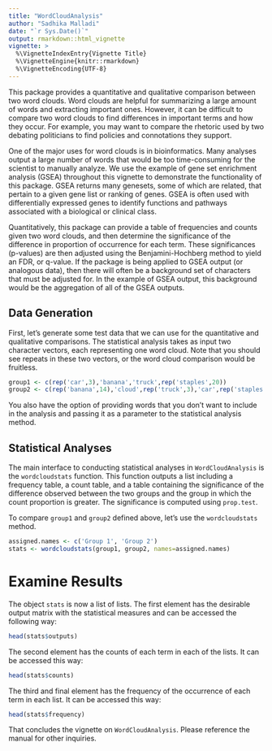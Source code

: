 ```yaml
---
title: "WordCloudAnalysis"
author: "Sadhika Malladi"
date: "`r Sys.Date()`"
output: rmarkdown::html_vignette
vignette: >
  %\VignetteIndexEntry{Vignette Title}
  %\VignetteEngine{knitr::rmarkdown}
  %\VignetteEncoding{UTF-8}
---
```


This package provides a quantitative and qualitative comparison between two word clouds. Word clouds are helpful for summarizing a large amount of words and extracting important ones. However, it can be difficult to compare two word clouds to find differences in important terms and how they occur. For example, you may want to compare the rhetoric used by two debating politicians to find policies and connotations they support. 

One of the major uses for word clouds is in bioinformatics. Many analyses output a large number of words that would be too time-consuming for the scientist to manually analyze. We use the example of gene set enrichment analysis (GSEA) throughout this vignette to demonstrate the functionality of this package. GSEA returns many genesets, some of which are related, that pertain to a given gene list or ranking of genes. GSEA is often used with differentially expressed genes to identify functions and pathways associated with a biological or clinical class.

Quantitatively, this package can provide a table of frequencies and counts given two word clouds, and then determine the significance of the difference in proportion of occurrence for each term. These significances (p-values) are then adjusted using the Benjamini-Hochberg method to yield an FDR, or q-value. If the package is being applied to GSEA output (or analogous data), then there will often be a background set of characters that must be adjusted for. In the example of GSEA output, this background would be the aggregation of all of the GSEA outputs.

## Data Generation
First, let's generate some test data that we can use for the quantitative and qualitative comparisons. The statistical analysis takes as input two character vectors, each representing one word cloud. Note that you should see repeats in these two vectors, or the word cloud comparison would be fruitless. 
```r
group1 <- c(rep('car',3),'banana','truck',rep('staples',20))
group2 <- c(rep('banana',14),'cloud',rep('truck',3),'car',rep('staples',5))
```

You also have the option of providing words that you don't want to include in the analysis and passing it as a parameter to the statistical analysis method.

## Statistical Analyses
The main interface to conducting statistical analyses in `WordCloudAnalysis` is the `wordcloudstats` function. This function outputs a list including a frequency table, a count table, and a table containing the significance of the difference observed between the two groups and the group in which the count proportion is greater. The significance is computed using `prop.test`.

To compare `group1` and `group2` defined above, let's use the `wordcloudstats` method.

```r
assigned.names <- c('Group 1', 'Group 2')
stats <- wordcloudstats(group1, group2, names=assigned.names)
```

# Examine Results
The object `stats` is now a list of lists. The first element has the desirable output matrix with the statistical measures and can be accessed the following way:
```r
head(stats$outputs)
```

The second element has the counts of each term in each of the lists. It can be accessed this way:
```r
head(stats$counts)
```

The third and final element has the frequency of the occurrence of each term in each list. It can be accessed this way:
```r
head(stats$frequency)
```

That concludes the vignette on `WordCloudAnalysis`. Please reference the manual for other inquiries.
